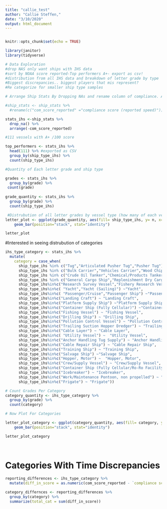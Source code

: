 ```yaml
---
title: "callie_test"
author: "Callie Steffen,"
date: "3/10/2020"
output: html_document
---
```

```r

```

```r
knitr::opts_chunk$set(echo = TRUE)

library(janitor)
library(tidyverse)
```

```r
# Data Exploration
#drop NAS only want ships with IHS data
#sort by NOAA score reported-Top performers A+- export as csv!
#distribution from all IHS data and breakdown of letter grade by type
#Biggest discrepancies.. biggest players that mis represent?
#Re categorize for smaller ship type samples

# Arrange Ship Stats By Dropping NAs and rename column of compliance. Arrange in descending order so we can get the top performers that have 100

#ship_stats <- ship_stats %>% 
  #rename(c("com_score_reported" ="compliance score (reported speed)"))

stats_ihs <-ship_stats %>% 
  drop_na() %>% 
  arrange(-com_score_reported)

#111 vessels with A+ /100 score

top_performers <- stats_ihs %>% 
  head(111) %>% #exported as CSV
  group_by(ship_type_ihs) %>% 
  count(ship_type_ihs)

#Quantity of Each letter grade and ship type 

grades <- stats_ihs %>% 
  group_by(grade) %>% 
 count(grade)
 
grade_quantity <- stats_ihs %>% 
  group_by(grade) %>% 
  count(ship_type_ihs)

 #Distrubution of all letter grades by vessel type (how many of each vessel type is getting each letter grade)
letter_plot <- ggplot(grade_quantity, aes(fill= ship_type_ihs, y= n, x=grade)) + 
    geom_bar(position="stack", stat="identity")

letter_plot


```

#Interested in seeing distrubution of categories 

```r

ihs_type_category <- stats_ihs %>%
  mutate(
    category = case_when(
      ship_type_ihs %in% c("Tug","Articulated Pusher Tug","Pusher Tug") ~ "Tug",
      ship_type_ihs %in% c("Bulk Carrier","Vehicles Carrier","Wood Chips Carrier","Heavy Load Carrier","Bulk Carrier, Self-discharging") ~ "Carrier",
      ship_type_ihs %in% c("Crude Oil Tanker","Chemical/Products Tanker", "Crude/Oil Products Tanker", "Products Tanker", "Replenishment Tanker","LPG Tanker","LNG Tanker","Chemical Tanker") ~ "Tanker",
      ship_type_ihs %in% c("General Cargo Ship","Replenishment Dry Cargo Vessel","Open Hatch Cargo Ship","Logistics Vessel (Naval Ro-Ro Cargo)","General Cargo Ship (with Ro-Ro facility)","Refrigerated Cargo Ship", "Ro-Ro Cargo Ship" ) ~ "Cargo",
      ship_type_ihs%in%c("Research Survey Vessel","Fishery Research Vessel") ~"Research",
      ship_type_ihs%in%c( "Yacht","Yacht (Sailing)") ~"Yacht",
      ship_type_ihs%in%c( "Passenger/Cruise","Passenger Ship") ~"Passenger",
      ship_type_ihs%in%c("Landing Craft") ~ "Landing Craft",
      ship_type_ihs%in%c("Platform Supply Ship") ~"Platform Supply Ship",
      ship_type_ihs%in%c("Container Ship (Fully Cellular)") ~"Container Ship (Fully Cellular)",
      ship_type_ihs%in%c("Fishing Vessel") ~ "Fishing Vessel",
      ship_type_ihs%in%c("Drilling Ship") ~ "Drilling Ship",
      ship_type_ihs%in%c("Pollution Control Vessel") ~ "Pollution Control Vessel",
      ship_type_ihs%in%c("Trailing Suction Hopper Dredger") ~ "Trailing Suction Hopper Dredger",
      ship_type_ihs%in%c("Cable Layer") ~ "Cable Layer",
      ship_type_ihs%in%c( "Utility Vessel") ~  "Utility Vessel",
      ship_type_ihs%in%c("Anchor Handling Tug Supply") ~ "Anchor Handling Tug Supply",
      ship_type_ihs%in%c("Cable Repair Ship") ~ "Cable Repair Ship",
      ship_type_ihs%in%c("Training Ship") ~ "Training Ship",
      ship_type_ihs%in%c("Salvage Ship") ~"Salvage Ship",
      ship_type_ihs%in%c("Hopper, Motor") ~  "Hopper, Motor",
      ship_type_ihs%in%c("Crew/Supply Vessel") ~ "Crew/Supply Vessel",
      ship_type_ihs%in%c("Container Ship (Fully Cellular/Ro-Ro Facility)") ~ "Container Ship (Fully Cellular/Ro-Ro Facility)",
      ship_type_ihs%in%c("Icebreaker") ~ "Icebreaker",
      ship_type_ihs%in%c("Work/Maintenance Pontoon, non propelled") ~ "Work/Maintenance Pontoon, non propelled",
      ship_type_ihs%in%c("Frigate") ~ "Frigate"))

# Count Grades Per Category
category_quantity <- ihs_type_category %>% 
  group_by(grade) %>% 
  count(category)

# Now Plot For Categories

letter_plot_category <- ggplot(category_quantity, aes(fill= category, y= n, x=grade)) + 
    geom_bar(position="stack", stat="identity")

letter_plot_category

                                       

```

# Categories With Time Discrepancies 

```r
reporting_differences <- ihs_type_category %>% 
  mutate(diff_in_score = as.numeric(com_score_reported - `compliance score (calculated speed)`))

category_differnces <- reporting_differences %>% 
  group_by(category) %>%
  summarize(total_cat = sum(diff_in_score))
  


```

